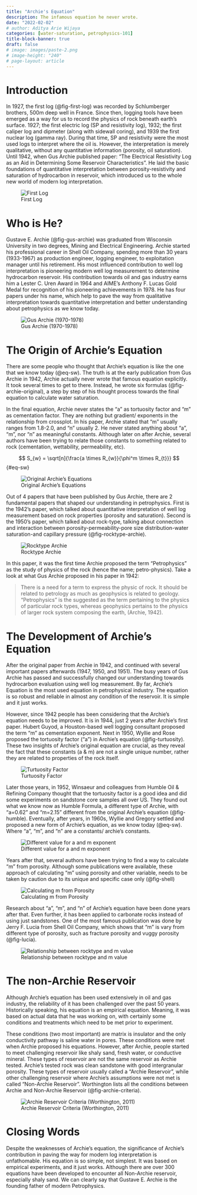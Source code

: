 ```yaml
---
title: "Archie's Equation"
description: The infamous equation he never wrote.
date: "2022-02-02"
# author: Aditya Arie Wijaya
categories: [water-saturation, petrophysics-101]
title-block-banner: true
draft: false
# image: images/paste-2.png
# image-height: "240"
# page-layout: article
---
```


# Introduction

In 1927, the first log (@fig-first-log) was recorded by Schlumberger brothers, 500m deep well in France. Since then, logging tools have been emerged as a way for us to record the physics of rock beneath earth's surface. 1927; the first electric log (SP and resistivity log), 1932; the first caliper log and dipmeter (along with sidewall coring), and 1939 the first nuclear log (gamma ray). During that time, SP and resistivity were the most used logs to interpret where the oil is. However, the interpretation is merely qualitative, without any quantitative information (porosity, oil saturation). Until 1942, when Gus Archie published paper: "The Electrical Resistivity Log as an Aid in Determining Some Reservoir Characteristics". He laid the basic foundations of quantitative interpretation between porosity-resistivity and saturation of hydrocarbon in reservoir, which introduced us to the whole new world of modern log interpretation.

![First Log](images/paste-1.png){#fig-first-log}

# Who is He?

Gustave E. Archie (@fig-gus-archie) was graduated from Wisconsin University in two degrees, Mining and Electrical Engineering. Archie started his professional career in Shell Oil Company, spending more than 30 years (1933-1967) as production engineer, logging engineer, to exploitation manager until his retirement. His most influenced contribution to well log interpretation is pioneering modern well log measurement to determine hydrocarbon reservoir. His contribution towards oil and gas industry earns him a Lester C. Uren Award in 1964 and AIME's Anthony F. Lucas Gold Medal for recognition of his pioneering achievements in 1978. He has four papers under his name, which help to pave the way from qualitative interpretation towards quantitative interpretation and better understanding about petrophysics as we know today.

![Gus Archie (1970-1978)](images/paste-2.png){#fig-gus-archie}

# The Origin of Archie's Equation

There are some people who thought that Archie's equation is like the one that we know today (@eq-sw). The truth is at the early publication from Gus Archie in 1942, Archie actually never wrote that famous equation explicitly. It took several times to get to there. Instead, he wrote six formulas (@fig-archie-original), a step by step of his thought process towards the final equation to calculate water saturation.

In the final equation, Archie never states the "a" as tortuosity factor and "m" as cementation factor. They are nothing but gradient/ exponents in the relationship from crossplot. In his paper, Archie stated that "m" usually ranges from 1.8-2.0, and "n" usually 2. He never stated anything about "a", "m", nor "n" as meaningful constants. Although later on after Archie, several authors have been trying to relate those constants to something related to rock (cementation, wettability, permeability, etc).

$$
S_{w} =  \sqrt[n]{\frac{a \times R_{w}}{\phi^m \times R_{t}}}
$$ {#eq-sw}

![Original Archie's Equations](images/paste-3.png){#fig-archie-original}

Out of 4 papers that have been published by Gus Archie, there are 2 fundamental papers that shaped our understanding in petrophysics. First is the 1942's paper, which talked about quantitative interpretation of well log measurement based on rock properties (porosity and saturation). Second is the 1950's paper, which talked about rock-type, talking about connection and interaction between porosity-permeability-pore size distribution-water saturation-and capillary pressure (@fig-rocktype-archie).

![Rocktype Archie](images/paste-4.png){#fig-rocktype-archie}

In this paper, it was the first time Archie proposed the term "Petrophysics" as the study of physics of the rock (hence the name; petro-physics). Take a look at what Gus Archie proposed in his paper in 1942:

> There is a need for a term to express the physic of rock. It should be related to petrology as much as geophysics is related to geology. "Petrophysics" is the suggested as the term pertaining to the physics of particular rock types, whereas geophysics pertains to the physics of larger rock system composing the earth, (Archie, 1942).

# The Development of Archie's Equation

After the original paper from Archie in 1942, and continued with several important papers afterwards (1947, 1950, and 1951). The busy years of Gus Archie has passed and successfully changed our understanding towards hydrocarbon evaluation using well log measurement. By far, Archie's Equation is the most used equation in petrophysical industry. The equation is so robust and reliable in almost any condition of the reservoir. It is simple and it just works.

However, since 1942 people has been considering that the Archie's equation needs to be improved. It is in 1944, just 2 years after Archie's first paper. Hubert Guyod, a Houston-based well logging consultant proposed the term "m" as cementation exponent. Next in 1950, Wyllie and Rose proposed the tortuosity factor ("a") in Archie's equation (@fig-turtuosity). These two insights of Archie's original equation are crucial, as they reveal the fact that these constants (a & m) are not a single unique number, rather they are related to properties of the rock itself.

![Turtuosity Factor](images/paste-6.png){#fig-turtuosity}

Later those years, in 1952, Winsaeur and colleagues from Humble Oil & Refining Company thought that the tortuosity factor is a good idea and did some experiments on sandstone core samples all over US. They found out what we know now as Humble Formula, a different type of Archie, with "a=0.62" and "m=2.15" different from the original Archie's equation (@fig-humble). Eventually, after years, in 1960s, Wyllie and Gregory settled and proposed a new form of Archie's equation, as we know today (@eq-sw). Where "a", "m", and "n" are a constants/ archie's constants.

![Different value for a and m exponent](images/paste-5.png){#fig-humble}

Years after that, several authors have been trying to find a way to calculate "m" from porosity. Although some publications were available, these approach of calculating "m" using porosity and other variable, needs to be taken by caution due to its unique and specific case only (@fig-shell)

![Calculating m from Porosity](images/paste-10.png){#fig-shell}

Research about "a", "m", and "n" of Archie's equation have been done years after that. Even further, it has been applied to carbonate rocks instead of using just sandstones. One of the most famous publication was done by Jerry F. Lucia from Shell Oil Company, which shows that "m" is vary from different type of porosity, such as fracture porosity and vuggy porosity (@fig-lucia).

![Relationship between rocktype and m value](images/paste-9.png){#fig-lucia}

# The non-Archie Reservoir

Although Archie's equation has been used extensively in oil and gas industry, the reliability of it has been challenged over the past 50 years. Historically speaking, his equation is an empirical equation. Meaning, it was based on actual data that he was working on, with certainly some conditions and treatments which need to be met prior to experiment.

These conditions (two most important) are matrix is insulator and the only conductivity pathway is saline water in pores. These conditions were met when Archie proposed his equations. However, after Archie, people started to meet challenging reservoir like shaly sand, fresh water, or conductive mineral. These types of reservoir are not the same reservoir as Archie tested. Archie's tested rock was clean sandstone with good intergranular porosity. These types of reservoir usually called a "Archie Reservoir", while other challenging reservoir where Archie's assumptions were not met is called "Non-Archie Reservoir". Worthington lists all the conditions between Archie and Non-Archie Reservoir (@fig-archie-criteria).

![Archie Reservoir Criteria (Worthington, 2011)](images/paste-11.png){#fig-archie-criteria}

# Closing Words

Despite the weaknesses of Archie’s equation, the significance of Archie’s contribution in paving the way for modern log interpretation is unfathomable. His equation is so simple, not simplest. It was based on empirical experiments, and it just works. Although there are over 300 equations have been developed to encounter all Non-Archie reservoir, especially shaly sand. We can clearly say that Gustave E. Archie is the founding father of modern Petrophysics.